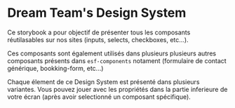 
<Meta title="DesignSystem/Introduction" />

<style>{``}</style>

# Dream Team's Design System

Ce storybook a pour objectif de présenter tous les composants réutilasables sur nos sites (inputs, selects, checkboxes, etc...).

Ces composants sont également utilisés dans plusieurs plusieurs autres composants présents dans `esf-components` notament (formulaire de contact générique, bookking-form, etc...)

Chaque élement de ce Design System est présenté dans plusieurs variantes. Vous pouvez jouer avec les propriétés dans la partie inferieure de votre écran (après avoir selectionné un composant spécifique).
